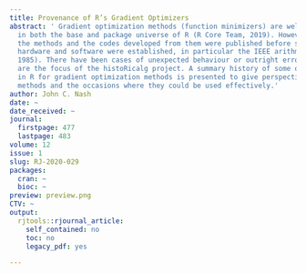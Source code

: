 ```yaml
---
title: Provenance of R’s Gradient Optimizers
abstract: ' Gradient optimization methods (function minimizers) are well-represented
  in both the base and package universe of R (R Core Team, 2019). However, some of
  the methods and the codes developed from them were published before standards for
  hardware and software were established, in particular the IEEE arithmetic (IEEE,
  1985). There have been cases of unexpected behaviour or outright errors, and these
  are the focus of the histoRicalg project. A summary history of some of the tools
  in R for gradient optimization methods is presented to give perspective on such
  methods and the occasions where they could be used effectively.'
author: John C. Nash
date: ~
date_received: ~
journal:
  firstpage: 477
  lastpage: 483
volume: 12
issue: 1
slug: RJ-2020-029
packages:
  cran: ~
  bioc: ~
preview: preview.png
CTV: ~
output:
  rjtools::rjournal_article:
    self_contained: no
    toc: no
    legacy_pdf: yes

---
```

